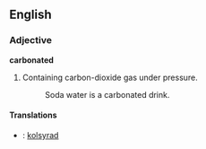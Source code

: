 ==English==
===Adjective===
'''carbonated''' 
# Containing carbon-dioxide gas under pressure.
#: Soda water is a carbonated drink.

====Translations====
*{{sv}}: [[kolsyrad]]